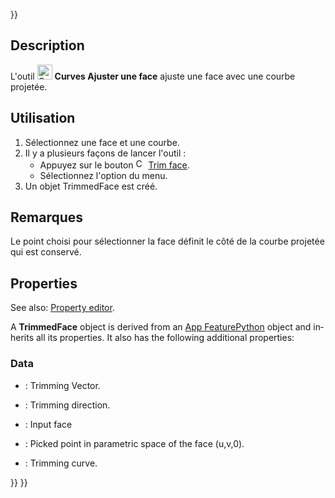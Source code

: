 <languages/>
{{UnfinishedDocu{{#translation:}}}}

{{Docnav/fr
|[[Curves_ZebraTool/fr|Outil Zebra]]
|[[Curves_IsoCurve/fr|Courbes iso]]
|[[Curves_Workbench/fr|Atelier Curves]]
|IconL=Curves_ZebraTool.svg
|IconR=Curves_IsoCurve.svg
|IconC=Curves_workbench_icon.svg
}}

{{GuiCommand/fr
|Name=Curves TrimFace
|Name/fr=Curves Ajuster une face
|MenuLocation=Surfaces → Trim face
|Workbenches=[[Curves_Workbench/fr|Curves]]
}}

==Description==

L'outil [[Image:Curves_TrimFace.svg|24px]] '''Curves Ajuster une face''' ajuste une face avec une courbe projetée.

<span id="Usage"></span>
==Utilisation==

<div class="mw-translate-fuzzy">
# Sélectionnez une face et une courbe.
# Il y a plusieurs façons de lancer l'outil :
#* Appuyez sur le bouton [[Image:Curves_TrimFace.svg|16px]] [[Curves_TrimFace/fr|Trim face]].
#* Sélectionnez l'option {{MenuCommand|Surfaces → [[Image:Curves_TrimFace.svg|16px]] Trim face}} du menu.
# Un objet TrimmedFace est créé.
</div>

<span id="Notes"></span>
==Remarques==

<div class="mw-translate-fuzzy">
Le point choisi pour sélectionner la face définit le côté de la courbe projetée qui est conservé.
</div>

<div lang="en" dir="ltr" class="mw-content-ltr">
==Properties==
</div>

<div lang="en" dir="ltr" class="mw-content-ltr">
See also: [[Property_editor|Property editor]].
</div>

<div lang="en" dir="ltr" class="mw-content-ltr">
A '''TrimmedFace''' object is derived from an [[App_FeaturePython|App FeaturePython]] object and inherits all its properties. It also has the following additional properties:
</div>

<div lang="en" dir="ltr" class="mw-content-ltr">
===Data===
</div>

<div lang="en" dir="ltr" class="mw-content-ltr">
{{TitleProperty|Trim Face}}
</div>

<div lang="en" dir="ltr" class="mw-content-ltr">
* {{PropertyData|Vector|Link}}: Trimming Vector.
* {{PropertyData|Direction|Vector}}: Trimming direction.
* {{PropertyData|Face|LinkSub}}: Input face
* {{PropertyData|Picked Point|Vector}}: Picked point in parametric space of the face (u,v,0).
* {{PropertyData|Tool|LinkSubList}}: Trimming curve.
</div>


{{Docnav/fr
|[[Curves_ZebraTool/fr|Outil Zebra]]
|[[Curves_IsoCurve/fr|Courbes iso]]
|[[Curves_Workbench/fr|Atelier Curves]]
|IconL=Curves_ZebraTool.svg
|IconR=Curves_IsoCurve.svg
|IconC=Curves_workbench_icon.svg
}}

{{Curves Tools navi{{#translation:}}}}
{{Userdocnavi{{#translation:}}}}